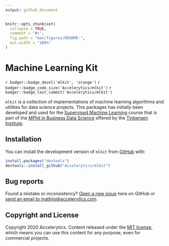```yaml
---
output: github_document
---
```


<!-- README.md is generated from README.Rmd. Please edit that file -->

```r
knitr::opts_chunk$set(
  collapse = TRUE,
  comment = "#>",
  fig.path = "man/figures/README-",
  out.width = "100%"
)
```

# Machine Learning Kit

<!-- badges: start -->
`r badger::badge_devel('mlkit', 'orange')`
`r badger::badge_code_size('Accelerytics/mlkit')`
`r badger::badge_last_commit('Accelerytics/mlkit')`
<!-- badges: end -->

`mlkit` is a collection of implementations of machine learning algorithms and utilities for data science projects. This packages has initially been developed
and used for the [Supervised Machine Learning](https://www.tinbergen.nl/courses/89/supervised-machine-learning) course that is part of the [MPhil in Business Data Science](https://businessdatascience.nl/home) offered by the [Tinbergen Institute](https://www.tinbergen.nl/home).


## Installation

You can install the development version of `mlkit` from
[GitHub](https://github.com/) with:
``` r
install.packages("devtools")
devtools::install_github("Accelerytics/mlkit")
```


## Bug reports

Found a mistake or inconsistency? [Open a new issue](issues) here on GitHub or [send an email to mathijs@accelerytics.com](mailto:mathijs@accelerytics.com).


## Copyright and License
Copyright 2020 Accelerytics. Content released under the [MIT license](LICENSE), which means you can use this content for any purpose, even for commercial projects.
